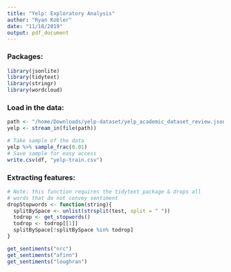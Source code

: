 ```yaml
---
title: "Yelp: Exploratory Analysis"
author: "Ryan Kobler"
date: "11/18/2019"
output: pdf_document
---
```

### Packages:
```r
library(jsonlite)
library(tidytext)
library(stringr)
library(wordcloud)
```

### Load in the data:
```r
path <- "/home/Downloads/yelp-dataset/yelp_academic_dataset_review.json"
yelp <- stream_in(file(path))

# Take sample of the data
yelp %>% sample_frac(0.01)
# Save sample for easy access
write.csv(df, "yelp-train.csv")

```

### Extracting features:
```r
# Note: this function requires the tidytext package & drops all
# words that do not convey sentiment
dropStopwords <- function(string){
  splitBySpace <- unlist(strsplit(test, split = " "))
  todrop <- get_stopwords()
  todrop <- todrop[[1]]
  splitBySpace[!splitBySpace %in% todrop]
}

get_sentiments("nrc")
get_sentiments("afinn")
get_sentiments("loughran")
```